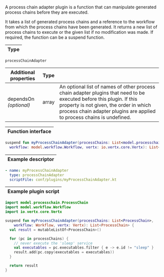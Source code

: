 
A process chain adapter plugin is a function that can manipulate
generated <DocsLink href="#process-chains">process chains</DocsLink>
before they are executed.

It takes a list of generated process chains and a reference to the workflow
from which the process chains have been generated. It returns a new list of
process chains to execute or the given list if no modification was made.
If required, the function can be a suspend function.

| Type |
| ---- |

`processChainAdapter`

| Additional properties       | Type  | |
| --------------------------- | ----- | ----------------
| dependsOn<br />*(optional)* | array | An optional list of names of other process chain adapter plugins that need to be executed before this plugin. If this property is not given, the order in which process chain adapter plugins are applied to process chains is undefined.

| Function interface |
| ------------------ |

```kotlin
suspend fun myProcessChainAdapter(processChains: List<model.processchain.ProcessChain>,
  workflow: model.workflow.Workflow, vertx: io.vertx.core.Vertx): List<model.processchain.ProcessChain>
```

| Example descriptor |
| ------------------ |

```yaml
- name: myProcessChainAdapter
  type: processChainAdapter
  scriptFile: conf/plugins/myProcessChainAdapter.kt
```

| Example plugin script |
| --------------------- |

```kotlin
import model.processchain.ProcessChain
import model.workflow.Workflow
import io.vertx.core.Vertx

suspend fun myProcessChainAdapter(processChains: List<ProcessChain>,
    workflow: Workflow, vertx: Vertx): List<ProcessChain> {
  val result = mutableListOf<ProcessChain>()

  for (pc in processChains) {
    // never execute the 'sleep' service
    val executables = pc.executables.filter { e -> e.id != "sleep" }
    result.add(pc.copy(executables = executables))
  }

  return result
}
```

